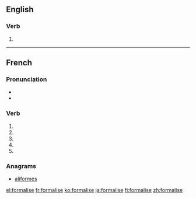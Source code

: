 {{also|formalisé}}
==English==

===Verb===
{{en-verb|formalis|es}}

# {{alternative spelling of|formalize|lang=en}}

----

==French==

===Pronunciation===
* {{IPA|lang=fr|/fɔʁ.ma.liz/}}
* {{homophones|lang=fr|formalisent|formalises}}

===Verb===
{{fr-verb-form}}

# {{conjugation of|formaliser||1|s|pres|ind|lang=fr}}
# {{conjugation of|formaliser||3|s|pres|ind|lang=fr}}
# {{conjugation of|formaliser||1|s|pres|sub|lang=fr}}
# {{conjugation of|formaliser||1|s|pres|sub|lang=fr}}
# {{conjugation of|formaliser||2|s|imp|lang=fr}}

===Anagrams===
* [[aliformes#French|aliformes]]

[[el:formalise]]
[[fr:formalise]]
[[ko:formalise]]
[[ja:formalise]]
[[fi:formalise]]
[[zh:formalise]]